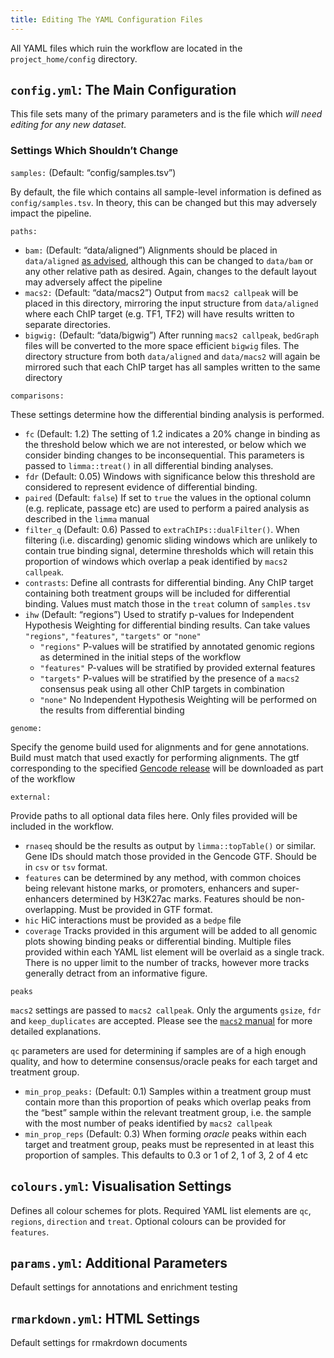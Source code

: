 ```yaml
---
title: Editing The YAML Configuration Files
---
```


All YAML files which ruin the workflow are located in the `project_home/config` directory.

## `config.yml`: The Main Configuration

This file sets many of the primary parameters and is the file which *will need editing for any new dataset.*

### Settings Which Shouldn't Change

`samples:` (Default: "config/samples.tsv")

By default, the file which contains all sample-level information is defined as `config/samples.tsv`.
In theory, this can be changed but this may adversely impact the pipeline.

`paths:`

- `bam:` (Default: "data/aligned") Alignments should be placed in `data/aligned` [as advised](input_files.html), although this can be changed to `data/bam` or any other relative path as desired. Again, changes to the default layout may adversely affect the pipeline
- `macs2:` (Default: "data/macs2") Output from `macs2 callpeak` will be placed in this directory, mirroring the input structure from `data/aligned` where each ChIP target (e.g. TF1, TF2) will have results written to separate directories.
- `bigwig:` (Default: "data/bigwig") After running `macs2 callpeak`, `bedGraph` files will be converted to the more space efficient `bigwig` files. The directory structure from both `data/aligned` and `data/macs2` will again be mirrored such that each ChIP target has all samples written to the same directory

`comparisons:`

These settings determine how the differential binding analysis is performed.

- `fc` (Default: 1.2) The setting of 1.2 indicates a 20% change in binding as the threshold below which we are not interested, or below which we consider binding changes to be inconsequential. This parameters is passed to `limma::treat()` in all differential binding analyses.
- `fdr` (Default: 0.05) Windows with significance below this threshold are considered to represent evidence of differential binding.
- `paired` (Default: `false`) If set to `true` the values in the optional column (e.g. replicate, passage etc) are used to perform a paired analysis as described in the `limma` manual
- `filter_q` (Default: 0.6) Passed to `extraChIPs::dualFilter()`. When filtering (i.e. discarding) genomic sliding windows which are unlikely to contain true binding signal, determine thresholds which will retain this proportion of windows which overlap a peak identified by `macs2 callpeak`.
- `contrasts`: Define all contrasts for differential binding. Any ChIP target containing both treatment groups will be included for differential binding. Values must match those in the `treat` column of `samples.tsv`
- `ihw` (Default: "regions") Used to stratify p-values for Independent Hypothesis Weighting for differential binding results. Can take values `"regions"`, `"features"`, `"targets"` or `"none"`
    + `"regions"` P-values will be stratified by annotated genomic regions as determined in the initial steps of the workflow
    + `"features"` P-values will be stratified by provided external features
    + `"targets"` P-values will be stratified by the presence of a `macs2` consensus peak using all other ChIP targets in combination
    + `"none"` No Independent Hypothesis Weighting will be performed on the results from differential binding

`genome:`

Specify the genome build used for alignments and for gene annotations.
Build must match that used exactly for performing alignments.
The gtf corresponding to the specified [Gencode release](https://www.gencodegenes.org/) will be downloaded as part of the workflow

`external:`

Provide paths to all optional data files here.
Only files provided will be included in the workflow.

- `rnaseq` should be the results as output by `limma::topTable()` or similar. Gene IDs should match those provided in the Gencode GTF. Should be in `csv` or `tsv` format.
- `features` can be determined by any method, with common choices being relevant histone marks, or promoters, enhancers and super-enhancers determined by H3K27ac marks. Features should be non-overlapping. Must be provided in GTF format.
- `hic` HiC interactions must be provided as a `bedpe` file
- `coverage` Tracks provided in this argument will be added to all genomic plots showing binding peaks or differential binding. Multiple files provided within each YAML list element will be overlaid as a single track. There is no upper limit to the number of tracks, however more tracks generally detract from an informative figure.

`peaks`

`macs2` settings are passed to `macs2 callpeak`. Only the arguments `gsize`, `fdr` and `keep_duplicates` are accepted.
Please see the [`macs2` manual](https://macs3-project.github.io/MACS/) for more detailed explanations.

`qc` parameters are used for determining if samples are of a high enough quality, and how to determine consensus/oracle peaks for each target and treatment group.

- `min_prop_peaks:` (Default: 0.1) Samples within a treatment group must contain more than this proportion of peaks which overlap peaks from the "best" sample within the relevant treatment group, i.e. the sample with the most number of peaks identified by `macs2 callpeak`
- `min_prop_reps` (Default: 0.3) When forming *oracle* peaks within each target and treatment group, peaks must be represented in at least this proportion of samples. This defaults to 0.3 or 1 of 2, 1 of 3, 2 of 4 etc

## `colours.yml`: Visualisation Settings

Defines all colour schemes for plots.
Required YAML list elements are `qc`, `regions`, `direction` and `treat`. 
Optional colours can be provided for `features`.

## `params.yml`: Additional Parameters 

Default settings for annotations and enrichment testing

## `rmarkdown.yml`: HTML Settings

Default settings for rmakrdown documents
